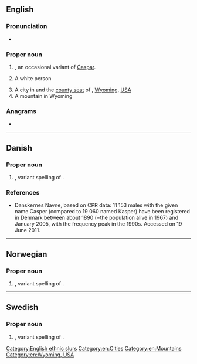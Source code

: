 ==English==
{{wp|Casper (disambiguation)}}

===Pronunciation===
* {{a|GA}} {{IPA|/ˈkæspɚ/|lang=en}}

===Proper noun===
{{en-proper noun}}

# {{given name|male|from=Old Persian}}, an occasional variant of [[Caspar]].
# {{lb|en|offensive|slang}} A white person
# A city in and the [[county seat]] of {{l|en|Natrona County}}, [[Wyoming]], [[USA]]
# A mountain in Wyoming

===Anagrams===
* {{anagrams|en|Pacers|Scaper|capers|crapes|e-scrap|escarp|pacers|parsec|recaps|scaper|scrape|secpar|spacer}}

[[Category:English ethnic slurs]]
[[Category:en:Cities]]
[[Category:en:Mountains]]
[[Category:en:Wyoming, USA]]

----

==Danish==

===Proper noun===
{{da-proper noun}}

# {{given name|male|lang=da}}, variant spelling of {{l|da|Kasper}}.

===References===
* [http://www.danskernesnavne.navneforskning.ku.dk/ ] Danskernes Navne, based on CPR data: 11 153 males with the given name Casper (compared to 19 060 named Kasper) have been registered in Denmark between about 1890 (=the population alive in 1967) and January 2005, with the frequency peak in the 1990s. Accessed on 19 June 2011.

----

==Norwegian==

===Proper noun===
{{no-proper noun}}

# {{given name|male|lang=no}}, variant spelling of {{l|no|Kasper}}.

----

==Swedish==

===Proper noun===
{{sv-proper noun|c}}

# {{given name|male|lang=sv}}, variant spelling of {{l|sv|Kasper}}.
